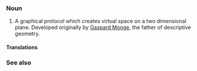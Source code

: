 
===Noun===

# A graphical protocol which creates virtual space on a two dimensional plane. Developed originally by [[Gaspard Monge]], the father of descriptive geometry.

====Translations====

 
 
===See also===